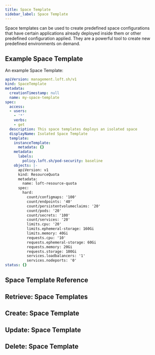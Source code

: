 ```yaml
---
title: Space Template
sidebar_label: Space Template
---
```


Space templates can be used to create predefined space configurations that have certain applications already deployed inside them or other predefined configuration applied. They are a powerful tool to create new predefined environments on demand.

## Example Space Template

An example Space Template:
```yaml
apiVersion: management.loft.sh/v1
kind: SpaceTemplate
metadata:
  creationTimestamp: null
  name: my-space-template
spec:
  access:
  - users:
    - '*'
    verbs:
    - get
  description: This space templates deploys an isolated space
  displayName: Isolated Space Template
  template:
    instanceTemplate:
      metadata: {}
    metadata:
      labels:
        policy.loft.sh/pod-security: baseline
    objects: |-
      apiVersion: v1
      kind: ResourceQuota
      metadata:
        name: loft-resource-quota
      spec:
        hard:
          count/configmaps: '100'
          count/endpoints: '40'
          count/persistentvolumeclaims: '20'
          count/pods: '20'
          count/secrets: '100'
          count/services: '20'
          limits.cpu: '20'
          limits.ephemeral-storage: 160Gi
          limits.memory: 40Gi
          requests.cpu: '10'
          requests.ephemeral-storage: 60Gi
          requests.memory: 20Gi
          requests.storage: 100Gi
          services.loadbalancers: '1'
          services.nodeports: '0'
status: {}

```

## Space Template Reference

<Reference />

## Retrieve: Space Templates

<Retrieve />

## Create: Space Template

<Create />

## Update: Space Template

<Update />

## Delete: Space Template

<Delete />


